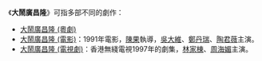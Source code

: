 《'''大鬧廣昌隆'''》可指多部不同的劇作：
*[[大鬧廣昌隆_(粵劇)|大鬧廣昌隆 (粵劇)]]
*[[大鬧廣昌隆_(電影)|大鬧廣昌隆 (電影)]]：1991年電影，[[陳果|陳果]]執導，[[吳大維|吳大維]]、[[鄭丹瑞|鄭丹瑞]]、[[陶君薇|陶君薇]]主演。
*[[大鬧廣昌隆_(電視劇)|大鬧廣昌隆 (電視劇)]]：香港無綫電視1997年的劇集，[[林家棟|林家棟]]、[[周海媚|周海媚]]主演。
{{disambig|CAT=五字作品消歧義}}